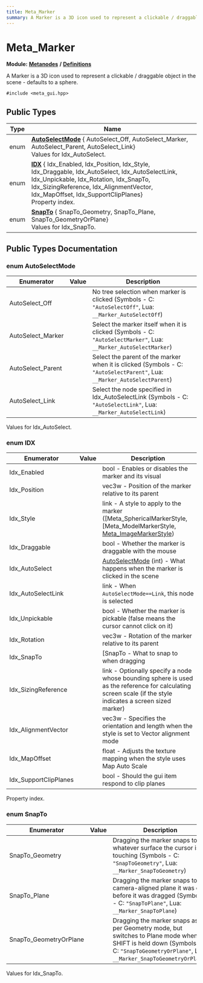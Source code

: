 ```yaml
---
title: Meta_Marker
summary: A Marker is a 3D icon used to represent a clickable / draggable object in the scene - defaults to a sphere. 
---
```


# Meta_Marker

**Module:** **[Metanodes](../../modules/metanodes/index.mdx)** **/** **[Definitions](../../modules/metanodes/definitions.mdx)**

A Marker is a 3D icon used to represent a clickable / draggable object in the scene - defaults to a sphere. 

`#include <meta_gui.hpp>`

## Public Types

| Type           | Name           |
| -------------- | -------------- |
| enum| **[AutoSelectMode](#enum-autoselectmode)** { AutoSelect_Off, AutoSelect_Marker, AutoSelect_Parent, AutoSelect_Link}<br />Values for Idx_AutoSelect.  |
| enum| **[IDX](#enum-idx)** { Idx_Enabled, Idx_Position, Idx_Style, Idx_Draggable, Idx_AutoSelect, Idx_AutoSelectLink, Idx_Unpickable, Idx_Rotation, Idx_SnapTo, Idx_SizingReference, Idx_AlignmentVector, Idx_MapOffset, Idx_SupportClipPlanes}<br />Property index.  |
| enum| **[SnapTo](#enum-snapto)** { SnapTo_Geometry, SnapTo_Plane, SnapTo_GeometryOrPlane}<br />Values for Idx_SnapTo.  |

## Public Types Documentation

### enum AutoSelectMode

| Enumerator | Value | Description |
| ---------- | ----- | ----------- |
| AutoSelect_Off | | No tree selection when marker is clicked (Symbols - C: `"AutoSelectOff"`, Lua: `__Marker_AutoSelectOff`)   |
| AutoSelect_Marker | | Select the marker itself when it is clicked (Symbols - C: `"AutoSelectMarker"`, Lua: `__Marker_AutoSelectMarker`)   |
| AutoSelect_Parent | | Select the parent of the marker when it is clicked (Symbols - C: `"AutoSelectParent"`, Lua: `__Marker_AutoSelectParent`)   |
| AutoSelect_Link | | Select the node specified in Idx_AutoSelectLink (Symbols - C: `"AutoSelectLink"`, Lua: `__Marker_AutoSelectLink`)   |

Values for Idx_AutoSelect. 

### enum IDX

| Enumerator | Value | Description |
| ---------- | ----- | ----------- |
| Idx_Enabled | | bool - Enables or disables the marker and its visual   |
| Idx_Position | | vec3w - Position of the marker relative to its parent   |
| Idx_Style | | link - A style to apply to the marker ([Meta_SphericalMarkerStyle, [Meta_ModelMarkerStyle, [Meta_ImageMarkerStyle](../metanodes/meta-image-marker-style.mdx))   |
| Idx_Draggable | | bool - Whether the marker is draggable with the mouse   |
| Idx_AutoSelect | | [AutoSelectMode](#enum-autoselectmode) (int) - What happens when the marker is clicked in the scene   |
| Idx_AutoSelectLink | | link - When `AutoSelectMode==Link`, this node is selected   |
| Idx_Unpickable | | bool - Whether the marker is pickable (false means the cursor cannot click on it)   |
| Idx_Rotation | | vec3w - Rotation of the marker relative to its parent   |
| Idx_SnapTo | | [SnapTo - What to snap to when dragging   |
| Idx_SizingReference | | link - Optionally specify a node whose bounding sphere is used as the reference for calculating screen scale (if the style indicates a screen sized marker)   |
| Idx_AlignmentVector | | vec3w - Specifies the orientation and length when the style is set to Vector alignment mode   |
| Idx_MapOffset | | float - Adjusts the texture mapping when the style uses Map Auto Scale   |
| Idx_SupportClipPlanes | | bool - Should the gui item respond to clip planes   |

Property index. 

### enum SnapTo

| Enumerator | Value | Description |
| ---------- | ----- | ----------- |
| SnapTo_Geometry | | Dragging the marker snaps to whatever surface the cursor is touching (Symbols - C: `"SnapToGeometry"`, Lua: `__Marker_SnapToGeometry`)   |
| SnapTo_Plane | | Dragging the marker snaps to the camera-aligned plane it was on before it was dragged (Symbols - C: `"SnapToPlane"`, Lua: `__Marker_SnapToPlane`)   |
| SnapTo_GeometryOrPlane | | Dragging the marker snaps as per Geometry mode, but switches to Plane mode when SHIFT is held down (Symbols - C: `"SnapToGeometryOrPlane"`, Lua: `__Marker_SnapToGeometryOrPlane`)   |

Values for Idx_SnapTo. 
